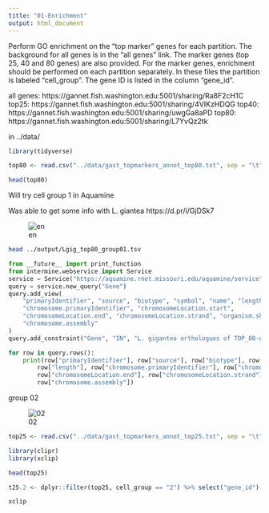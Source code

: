 ```yaml
---
title: "01-Enrichment"
output: html_document
---
```



Perform GO enrichment on the "top marker" genes for each partition. The background for all genes is in the "all genes" link. The marker genes (top 25, 40 and 80 genes) are also provided. For the marker genes, enrichment should be performed on each partition separately. In these files the partition is labeled "cell_group". The gene ID is listed in the column "gene_id".

all genes: https://gannet.fish.washington.edu:5001/sharing/Ra8F2cH1C
top25: https://gannet.fish.washington.edu:5001/sharing/4VIKzHDQG
top40: https://gannet.fish.washington.edu:5001/sharing/uwgGa8aPD
top80: https://gannet.fish.washington.edu:5001/sharing/L7YvQz2tk

in ../data/ 


```r
library(tidyverse)
```


```r
top80 <- read.csv("../data/gast_topmarkers_annot_top80.txt", sep = "\t", header = TRUE)
```


```r
head(top80)
```


Will try cell group 1 in Aquamine 

Was able to get some info with L. giantea
https://d.pr/i/GjDSk7

![en](http://gannet.fish.washington.edu/seashell/snaps/AquaMine_List_Analysis_L._gigantea_orthologues_of_TOP_80-group01_1_2022-07-08_10-18-25.png)

```bash
head ../output/Lgig_top80_group01.tsv
```

```python
from __future__ import print_function
from intermine.webservice import Service
service = Service("https://aquamine.rnet.missouri.edu/aquamine/service", token = "YOUR-API-KEY")
query = service.new_query("Gene")
query.add_view(
    "primaryIdentifier", "source", "biotype", "symbol", "name", "length",
    "chromosome.primaryIdentifier", "chromosomeLocation.start",
    "chromosomeLocation.end", "chromosomeLocation.strand", "organism.shortName",
    "chromosome.assembly"
)
query.add_constraint("Gene", "IN", "L. gigantea orthologues of TOP_80-group01_3", code="A")

for row in query.rows():
    print(row["primaryIdentifier"], row["source"], row["biotype"], row["symbol"], row["name"], \
        row["length"], row["chromosome.primaryIdentifier"], row["chromosomeLocation.start"], \
        row["chromosomeLocation.end"], row["chromosomeLocation.strand"], row["organism.shortName"], \
        row["chromosome.assembly"])
```


group 02

![02](http://gannet.fish.washington.edu/seashell/snaps/AquaMine_List_Analysis_L._gigantea_orthologues_of_Top80_group02_1_2022-07-08_11-06-14.png)


```r
top25 <- read.csv("../data/gast_topmarkers_annot_top25.txt", sep = "\t", header = TRUE)
```

```r
library(clipr)
library(xclip)
```

```r
head(top25)
```

```r
t25.2 <- dplyr::filter(top25, cell_group == "2") %>% select("gene_id")
```

```bash
xclip
```

